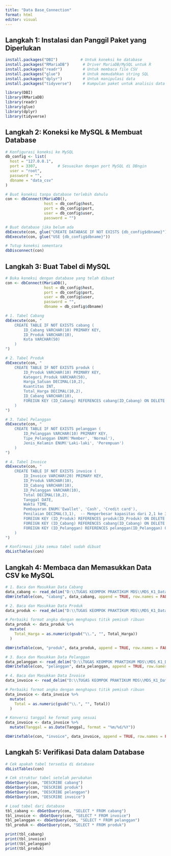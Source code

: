 ```yaml
---
title: "Data Base_Connection"
format: html
editor: visual
---
```


## Langkah 1: Instalasi dan Panggil Paket yang Diperlukan

```r
install.packages("DBI")          # Untuk koneksi ke database
install.packages("RMariaDB")      # Driver MariaDB/MySQL untuk R
install.packages("readr")         # Untuk membaca file CSV
install.packages("glue")          # Untuk memudahkan string SQL
install.packages("dplyr")         # Untuk manipulasi data
install.packages("tidyverse")     # Kumpulan paket untuk analisis data
```

```r
library(DBI)
library(RMariaDB)
library(readr)
library(glue)
library(dplyr)
library(tidyverse)

```

## Langkah 2: Koneksi ke MySQL & Membuat Database

```r
# Konfigurasi koneksi ke MySQL
db_config <- list(
  host = "127.0.0.1",  
  port = 3307,         # Sesuaikan dengan port MySQL di DBngin
  user = "root",
  password = "",
  dbname = "data_csv"
)

# Buat koneksi tanpa database terlebih dahulu
con <- dbConnect(MariaDB(),
                 host = db_config$host,
                 port = db_config$port,
                 user = db_config$user,
                 password = "")

# Buat database jika belum ada
dbExecute(con, glue("CREATE DATABASE IF NOT EXISTS {db_config$dbname}"))
dbExecute(con, glue("USE {db_config$dbname}"))

# Tutup koneksi sementara
dbDisconnect(con)
```

## Langkah 3: Buat Tabel di MySQL

```r
# Buka koneksi dengan database yang telah dibuat
con <- dbConnect(MariaDB(),
                 host = db_config$host,
                 port = db_config$port,
                 user = db_config$user,
                 password = "",
                 dbname = db_config$dbname)

# 1. Tabel Cabang
dbExecute(con, "
    CREATE TABLE IF NOT EXISTS cabang (
        ID_Cabang VARCHAR(10) PRIMARY KEY,
        ID_Produk VARCHAR(10),
        Kota VARCHAR(50)
    )
")

# 2. Tabel Produk
dbExecute(con, "
    CREATE TABLE IF NOT EXISTS produk (
        ID_Produk VARCHAR(10) PRIMARY KEY,
        Kategori_Produk VARCHAR(50),
        Harga_Satuan DECIMAL(10,2),
        Kuantitas INT,
        Total_Harga DECIMAL(10,2),
        ID_Cabang VARCHAR(10),
        FOREIGN KEY (ID_Cabang) REFERENCES cabang(ID_Cabang) ON DELETE CASCADE
    )
")

# 3. Tabel Pelanggan
dbExecute(con, "
    CREATE TABLE IF NOT EXISTS pelanggan (
        ID_Pelanggan VARCHAR(10) PRIMARY KEY,
        Tipe_Pelanggan ENUM('Member', 'Normal'),
        Jenis_Kelamin ENUM('Laki-laki', 'Perempuan')
    )
")

# 4. Tabel Invoice
dbExecute(con, "
    CREATE TABLE IF NOT EXISTS invoice (
        ID_Invoice VARCHAR(20) PRIMARY KEY,
        ID_Produk VARCHAR(10),
        ID_Cabang VARCHAR(10),
        ID_Pelanggan VARCHAR(10),
        Total DECIMAL(10,2),
        Tanggal DATE,
        Waktu TIME,
        Pembayaran ENUM('Ewallet', 'Cash', 'Credit card'),
        Penilaian DECIMAL(3,1),  -- Memperbesar kapasitas dari 2,1 ke 3,1
        FOREIGN KEY (ID_Produk) REFERENCES produk(ID_Produk) ON DELETE CASCADE,
        FOREIGN KEY (ID_Cabang) REFERENCES cabang(ID_Cabang) ON DELETE CASCADE,
        FOREIGN KEY (ID_Pelanggan) REFERENCES pelanggan(ID_Pelanggan) ON DELETE CASCADE
    )
")

# Konfirmasi jika semua tabel sudah dibuat
dbListTables(con)
```

## Langkah 4: Membaca dan Memasukkan Data CSV ke MySQL

```r
# 1. Baca dan Masukkan Data Cabang
data_cabang <- read_delim("D:\\TUGAS KEOMPOK PRAKTIKUM MDS\\MDS_K1_Database---Supermarket\\data\\cabang.csv", delim = ";")
dbWriteTable(con, "cabang", data_cabang, append = TRUE, row.names = FALSE)

# 2. Baca dan Masukkan Data Produk
data_produk <- read_delim("D:\\TUGAS KEOMPOK PRAKTIKUM MDS\\MDS_K1_Database---Supermarket\\data\\produk.csv", delim = ";")

# Perbaiki format angka dengan menghapus titik pemisah ribuan
data_produk <- data_produk %>%
  mutate(
    Total_Harga = as.numeric(gsub("\\.", "", Total_Harga))
  )

dbWriteTable(con, "produk", data_produk, append = TRUE, row.names = FALSE)

# 3. Baca dan Masukkan Data Pelanggan
data_pelanggan <- read_delim("D:\\TUGAS KEOMPOK PRAKTIKUM MDS\\MDS_K1_Database---Supermarket\\data\\pelanggan.csv", delim = ";")
dbWriteTable(con, "pelanggan", data_pelanggan, append = TRUE, row.names = FALSE)

# 4. Baca dan Masukkan Data Invoice
data_invoice <- read_delim("D:\\TUGAS KEOMPOK PRAKTIKUM MDS\\MDS_K1_Database---Supermarket\\data\\invoice.csv", delim = ";")

# Perbaiki format angka dengan menghapus titik pemisah ribuan
data_invoice <- data_invoice %>%
  mutate(
    Total = as.numeric(gsub("\\.", "", Total))
  )

# Konversi tanggal ke format yang sesuai
data_invoice <- data_invoice %>%
  mutate(Tanggal = as.Date(Tanggal, format = "%m/%d/%Y"))

dbWriteTable(con, "invoice", data_invoice, append = TRUE, row.names = FALSE)
```

## Langkah 5: Verifikasi Data dalam Database

```r
# Cek apakah tabel tersedia di database
dbListTables(con)
```

```r
# Cek struktur tabel setelah perubahan
dbGetQuery(con, "DESCRIBE cabang")
dbGetQuery(con, "DESCRIBE produk")
dbGetQuery(con, "DESCRIBE pelanggan")
dbGetQuery(con, "DESCRIBE invoice")
```

```r
# Load tabel dari database
tbl_cabang <- dbGetQuery(con, "SELECT * FROM cabang")
tbl_invoice <- dbGetQuery(con, "SELECT * FROM invoice")
tbl_pelanggan <- dbGetQuery(con, "SELECT * FROM pelanggan")
tbl_produk <- dbGetQuery(con, "SELECT * FROM produk")
```

```r
print(tbl_cabang)
print(tbl_invoice)
print(tbl_pelanggan)
print(tbl_produk)
```
